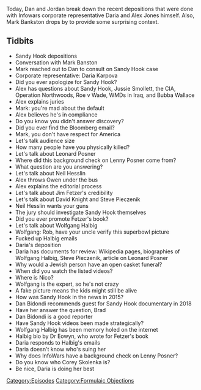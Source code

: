 {{DEFAULTSORT:
    #_EPISODE_0641:Formulaic Objections Part 4
}}{{Episode
    | title           = Formulaic Objections Part 4
    | caption         = Listen to this episode on [https://knowledgefight.libsyn.com/641-formulaic-objections-part-4 Libsyn] [https://open.spotify.com/episode/5TBcpBJhV9UwGsEcPKitev Spotify], Read the [[Transcript/641: Formulaic Objections Part 4|Unofficial Transcript]]
    | episodeNumber   = 641
    | length          = 04:08:30
    | airDate         = January 26, 2022
    | episodeType     = [[:Category:Formulaic Objections|Formulaic Objections]]
    | appearance      = [[Mark Bankston]], [[Daria Karpova]], [[Leonard Posner]], [[Neil Hesslin]], [[Owen Shroyer]], [[Jim Fetzer]], [[David Knight]], [[Steve Pieczenik]], [[Wolfgang Halbig]], [[Rob Dew]], [[Dan Bidondi]], [[Corey Skolenka]]
    | oocDrop         = Jar Jar Binks? Don't know him
    | previousEpisode = [[640: January 22, 2022]]
    | nextEpisode     = [[642: January 24, 2022]]
}}

{{Stub}}

Today, Dan and Jordan break down the recent depositions that were done with Infowars corporate representative Daria and Alex Jones himself.  Also, Mark Bankston drops by to provide some surprising context.

==Tidbits==

*Sandy Hook depositions
*Conversation with Mark Banston
*Mark reached out to Dan to consult on Sandy Hook case
*Corporate representative: Daria Karpova
*Did you ever apologize for Sandy Hook?
*Alex has questions about Sandy Hook, Jussie Smollett, the CIA, Operation Northwoods, Roe v Wade, WMDs in Iraq, and Bubba Wallace
*Alex explains juries
*Mark: you're mad about the default
*Alex believes he's in compliance
*Do you know you didn't answer discovery?
*Did you ever find the Bloomberg email?
*Mark, you don't have respect for America
*Let's talk audience size
*How many people have you physically killed?
*Let's talk about Leonard Posner
*Where did this background check on Lenny Posner come from?
*What question are you answering?
*Let's talk about Neil Hesslin
*Alex throws Owen under the bus
*Alex explains the editorial process
*Let's talk about Jim Fetzer's credibility
*Let's talk about David Knight and Steve Pieczenik
*Neil Hesslin wants your guns
*The jury should investigate Sandy Hook themselves
*Did you ever promote Fetzer's book?
*Let's talk about Wolfgang Halbig
*Wolfgang: Rob, have your uncle verify this superbowl picture
*Fucked up Halbig emails
*Daria's deposition
*Daria has documents for review: Wikipedia pages, biographies of Wolfgang Halbig, Steve Pieczenik, article on Leonard Posner
*Why would a Jewish person have an open casket funeral?
*When did you watch the listed videos?
*Where is Nico?
*Wolfgang is the expert, so he's not crazy
*A fake picture means the kids might still be alive
*How was Sandy Hook in the news in 2015?
*Dan Bidondi recommends guest for Sandy Hook documentary in 2018
*Have her answer the question, Brad
*Dan Bidondi is a good reporter
*Have Sandy Hook videos been made strategically?
*Wolfgang Halbig has been memory holed on the internet
*Halbig bio by Dr Eowyn, who wrote for Fetzer's book
*Daria responds to Halbig's emails
*Daria doesn't know who's suing her
*Why does InfoWars have a background check on Lenny Posner?
*Do you know who Corey Skolenka is?
*Be nice, Daria is doing her best

[[Category:Episodes]]
[[Category:Formulaic Objections]]
